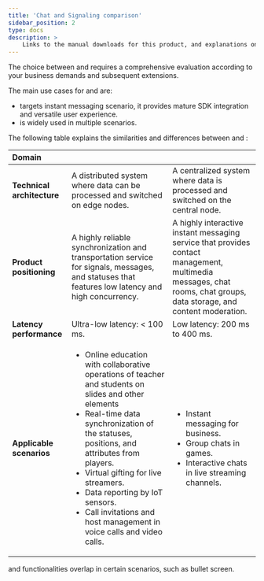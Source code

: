 ```yaml
---
title: 'Chat and Signaling comparison'
sidebar_position: 2
type: docs
description: >
    Links to the manual downloads for this product, and explanations on how to install them.
---
```


The choice between <Vg k="CHAT" /> and <Vg k="SIG" /> requires a comprehensive evaluation according to your business demands and subsequent extensions.

The main use cases for <Vg k="SIG" /> and <Vg k="CHAT" /> are:

- <Vg k="CHAT" /> targets instant messaging scenario, it provides mature SDK integration and versatile user experience.
- <Vg k="SIG" /> is widely used in multiple scenarios.

The following table explains the similarities and differences between <Vg k="SIG" /> and <Vg k="CHAT" />:

|   Domain       | <Vg k="SIG" />   | <Vg k="CHAT" />   |
| :------- | :---------------- | :----------------- |
| **Technical architecture** | A distributed system where data can be processed and switched on edge nodes.   | A centralized system where data is processed and switched on the central node.  |
| **Product positioning** | A highly reliable synchronization and transportation service for signals, messages, and statuses that features low latency and high concurrency. | A highly interactive instant messaging service that provides contact management, multimedia messages, chat rooms, chat groups, data storage, and content moderation.  |
| **Latency performance** | Ultra-low latency: < 100 ms. | Low latency: 200 ms to 400 ms. |
| **Applicable scenarios** |<ul><li>Online education with collaborative operations of teacher and students on slides and other elements</li><li>Real-time data synchronization of the statuses, positions, and attributes from players.</li><li>Virtual gifting for live streamers.</li><li>Data reporting by IoT sensors.</li><li>Call invitations and host management in voice calls and video calls.</li></ul> | <ul><li>Instant messaging for business.</li><li>Group chats in games.</li><li>Interactive chats in live streaming channels.</li></ul> |

<Vg k="CHAT" /> and <Vg k="SIG" /> functionalities overlap in certain scenarios, such as bullet screen.